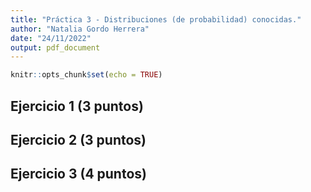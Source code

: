 ---
title: "Práctica 3 - Distribuciones (de probabilidad) conocidas."
author: "Natalia Gordo Herrera"
date: "24/11/2022"
output: pdf_document
---

```{r setup, include=FALSE}
knitr::opts_chunk$set(echo = TRUE)
```

## Ejercicio 1 (3 puntos)

\textbf{El esquema de aceptación para comprar lotes que contienen un número grande
de baterías consiste en probar no más de 75 baterías seleccionadas al azar y 
rechazar el lote completo si falla una sola batería. Se supone que la probabilidad
de encontrar una que falle es de 0,001.}

\begin{enumerate}
\item \textbf{¿Cuál es la probabilidad de que se acepte un lote?. Define la variable
y representa la fucnión de masa / densidad correspondiente.}
\item \textbf{¿Cuál es la probabilidad de que se rechace un lote en 10 pruebas
o menos?. Define la variable y representa la fucnión de distribución correspondiente.}
\end{enumerate}

## Ejercicio 2 (3 puntos)

\textbf{El tiempo de respuesta de una computadora es una aplicación importante
de las distribuciones gamma y exponencial. Suponer que un estudio de cierto
sistema de cómputo revela que el tiempo de respuesta, en segundos, tiene una
distribución exponencial con una media de 3 segundos.}

\begin{enumerate}
\item \textbf{¿Cuál es la probabilidad de que el tiempo de respuesta exceda
los 5 segundos?}
\item \textbf{Representa la fucnión de masa / densidad correspondiente y 
explica su significado (¿Qué significa este gráfico?).}
\end{enumerate}

## Ejercicio 3 (4 puntos)

\textbf{Elegid una base de datos en alguno de los recursos web que estudiamos 
en el primer tema, os los recuerdo: https://archive.ics.uci.edu/ml/datasets.php 
y https://www.kaggle.com/datasets.Con la base de datos que hayáis elegido, 
debéis realizar los siguientes puntos o apartados:}

\begin{enumerate}
\item \textbf{Definir las variables (y sus tipos) y explicar en qué consiste la 
base de datos.}
\item \textbf{Realizar una limpieza básica (eliminar NA y comprobar si hay 
valores extraños).}
\item \textbf{Estudiar la naturaleza de dos variables continuas de la base de
datos elegida. Esto es concluir si se distribuyen según variables conocidas o no
y justficar la respuesta de forma analítica y/o gráfica.}
\end{enumerate}


